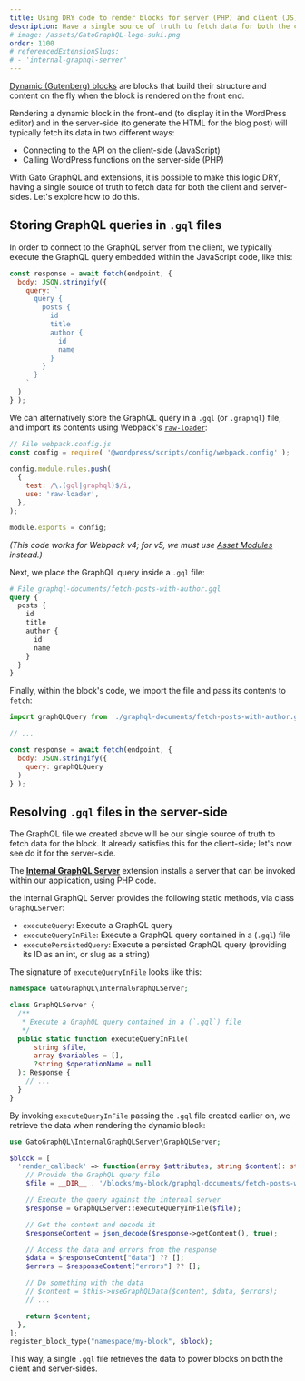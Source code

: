 ```yaml
---
title: Using DRY code to render blocks for server (PHP) and client (JS) sides [PRO]
description: Have a single source of truth to fetch data for both the client and server-sides when rendering dynamic Gutenberg blocks.
# image: /assets/GatoGraphQL-logo-suki.png
order: 1100
# referencedExtensionSlugs:
# - 'internal-graphql-server'
---
```


[Dynamic (Gutenberg) blocks](https://developer.wordpress.org/block-editor/how-to-guides/block-tutorial/creating-dynamic-blocks/) are blocks that build their structure and content on the fly when the block is rendered on the front end.

Rendering a dynamic block in the front-end (to display it in the WordPress editor) and in the server-side (to generate the HTML for the blog post) will typically fetch its data in two different ways:

- Connecting to the API on the client-side (JavaScript)
- Calling WordPress functions on the server-side (PHP)

With Gato GraphQL and extensions, it is possible to make this logic DRY, having a single source of truth to fetch data for both the client and server-sides. Let's explore how to do this.

## Storing GraphQL queries in `.gql` files

In order to connect to the GraphQL server from the client, we typically execute the GraphQL query embedded within the JavaScript code, like this:

```js
const response = await fetch(endpoint, {
  body: JSON.stringify({
    query: `
      query {
        posts {
          id
          title
          author {
            id
            name
          }
        }
      }
    `
  )
} );
```

We can alternatively store the GraphQL query in a `.gql` (or `.graphql`) file, and import its contents using Webpack's [`raw-loader`](https://v4.webpack.js.org/loaders/raw-loader/):

```js
// File webpack.config.js
const config = require( '@wordpress/scripts/config/webpack.config' );

config.module.rules.push(
  {
    test: /\.(gql|graphql)$/i,
    use: 'raw-loader',
  },
);

module.exports = config;
```

_(This code works for Webpack v4; for v5, we must use [Asset Modules](https://webpack.js.org/guides/asset-modules/) instead.)_

Next, we place the GraphQL query inside a `.gql` file:

```graphql
# File graphql-documents/fetch-posts-with-author.gql
query {
  posts {
    id
    title
    author {
      id
      name
    }
  }
}
```

Finally, within the block's code, we import the file and pass its contents to `fetch`:

```js
import graphQLQuery from './graphql-documents/fetch-posts-with-author.gql';

// ...

const response = await fetch(endpoint, {
  body: JSON.stringify({
    query: graphQLQuery
  )
} );
```

## Resolving `.gql` files in the server-side

The GraphQL file we created above will be our single source of truth to fetch data for the block. It already satisfies this for the client-side; let's now see do it for the server-side.

The **[Internal GraphQL Server](/extensions-reference/internal-graphql-server)** extension installs a server that can be invoked within our application, using PHP code.

<Banner type="info">

the Internal GraphQL Server provides the following static methods, via class `GraphQLServer`:

- `executeQuery`: Execute a GraphQL query
- `executeQueryInFile`: Execute a GraphQL query contained in a (`.gql`) file
- `executePersistedQuery`: Execute a persisted GraphQL query (providing its ID as an int, or slug as a string)

</Banner>

The signature of `executeQueryInFile` looks like this:

```php
namespace GatoGraphQL\InternalGraphQLServer;

class GraphQLServer {
  /**
   * Execute a GraphQL query contained in a (`.gql`) file
   */
  public static function executeQueryInFile(
      string $file,
      array $variables = [],
      ?string $operationName = null
  ): Response {
    // ...
  }
}
```

By invoking `executeQueryInFile` passing the `.gql` file created earlier on, we retrieve the data when rendering the dynamic block:

```php
use GatoGraphQL\InternalGraphQLServer\GraphQLServer;

$block = [
  'render_callback' => function(array $attributes, string $content): string {
    // Provide the GraphQL query file
    $file = __DIR__ . '/blocks/my-block/graphql-documents/fetch-posts-with-author.gql';

    // Execute the query against the internal server
    $response = GraphQLServer::executeQueryInFile($file);

    // Get the content and decode it
    $responseContent = json_decode($response->getContent(), true);

    // Access the data and errors from the response
    $data = $responseContent["data"] ?? [];
    $errors = $responseContent["errors"] ?? [];

    // Do something with the data
    // $content = $this->useGraphQLData($content, $data, $errors);
    // ...

    return $content;
  },
];
register_block_type("namespace/my-block", $block);
```

This way, a single `.gql` file retrieves the data to power blocks on both the client and server-sides.
